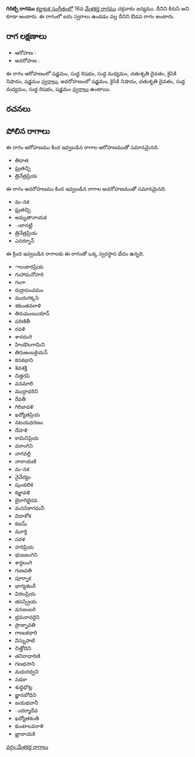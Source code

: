 {{Infobox ragam
	| name          	= గిరిట్చి
	| synonym	    	= కిరుసి
	| mela          	= 
	| chakra        	= 
	| janaka        	= 
	| type          	= ఔడవ
	| arohanam      	= {{svaraC|S|R1|M1|D2|N2|S'}} 
	| avarohanam    	= {{svaraC|S'|N2|D2|M1|R1|S}}
	| jeeva         	=
	| chhaya        	=
	| nyasa         	=
	| vishesha      	= 
	| equivalent  		= 
}}
{{కర్ణాటక సంగీత రాగాలు}}
'''గిరిట్చి రాగము''' [[కర్ణాటక సంగీతం]]లో 16వ [[మేళకర్త రాగము]] చక్రవాకం జన్యము. దీనిని కిరుసి అని కూడా అంటారు. ఈ రాగంలో ఐదు స్వరాలు ఉండడం వల్ల దీనిని ఔడవ రాగం అంటారు.


==రాగ లక్షణాలు==


* ఆరోహణ : {{svaraC|S|R1|M1|D2|N2|S'}} 
* అవరోహణ : {{svaraC|S'|N2|D2|M1|R1|S}}

ఈ రాగం ఆరోహణంలో షడ్జమం, సుద్ద రిషభం, సుద్ద మధ్యమం, చతుశృతి దైవతం, కైసికి నిషాదం, షడ్జమం [[స్వరాలు]], అవరోహణంలో షడ్జమం, కైసికి నిషాదం, చతుశృతి దైవతం, సుద్ద మధ్యమం, సుద్ద రిషభం, షడ్జమం [[స్వరాలు]] ఉంటాయి.

==రచనలు==



==పోలిన రాగాలు==
ఈ రాగం ఆరోహణము కింద ఇవ్వబడిన రాగాల ఆరోహణముతో సమానమైనది.
* తిధాత
* ఘ్రతచ్ఛి
* త్రినేత్రప్రియ

ఈ రాగం అవరోహణము కింద ఇవ్వబడిన రాగాల అవరోహణముతో సమానమైనది.
* మ-నక
* ఘ్రతచ్ఛి
* అమృతానాయక
* ఁబానట్టి
* త్రినేత్రప్రియ
* ఎనర్నూన్

ఈ క్రింద ఇవ్వబడిన రాగాలకు ఈ రాగంతో ఒక్క స్వరస్థాన భేదం ఉన్నది.
* ాలంకారప్రియ
* గుహామనోహరి
* గంగా
* రుద్రాపంచమం
* మురుగక్కసి
* శకుంతవరాళి
* తిరుమంబుయాన్
* పరిణితీ
* రవళి
* శారదంగి
* హిండొలగామిని
* తిరుఅంబకైయన్
* కనకభాని
* శివశక్తి
* చిత్తరపి
* వనమాలి
* ముద్రాధరిని
* రేవతీ
* గిరిజావళి
* ఖద్యోతప్రియ
* నటయధరణం
* దేహళి
* కామినిప్రియ
* వరాంగిని
* నాగవల్లి
* నారాయణి
* మ-నక
* నైవేద్యం
* పుండలిక
* కజ్జావళి
* బైరాగిభైరవ
* మనసికాగమనీ
* విదాశోక
* కజమ్
* మూర్తి
* సరళ
* హరిప్రియ
* భుజజంగిని
* శార్దలంగి
* గుణవతి
* పూర్నాక
* భాగ్యశబరీ
* విఠలప్రియ
* తపస్ప్రియ
* వనజంబరి
* భ్రమరావర్దిని
* ప్రాజ్నావతి
* గాణుకధారి
* విస్నుపాటి
* చిత్తోదిని
* తనిరాధారిణి
* గణభసాని
* మధురధ్వని
* నడకా
* శుధ్ధిభొట్ల
* జ్ఞానబోధిని
* జయభవానీ
* ందర్మాదేవ
* ఖద్యోతకంతి
* కుంటాలవరాళి
* జ్ణాదాయకి



[[వర్గం:మేళకర్త రాగాలు]]